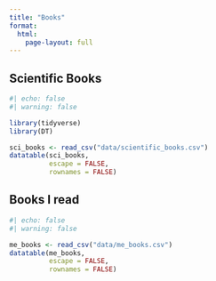 ```yaml
---
title: "Books"
format: 
  html:
    page-layout: full
---
```


## Scientific Books

```r
#| echo: false
#| warning: false

library(tidyverse)
library(DT)

sci_books <- read_csv("data/scientific_books.csv")
datatable(sci_books,
          escape = FALSE,
          rownames = FALSE)
```

## Books I read

```r
#| echo: false
#| warning: false

me_books <- read_csv("data/me_books.csv")
datatable(me_books,
          escape = FALSE,
          rownames = FALSE)
```
